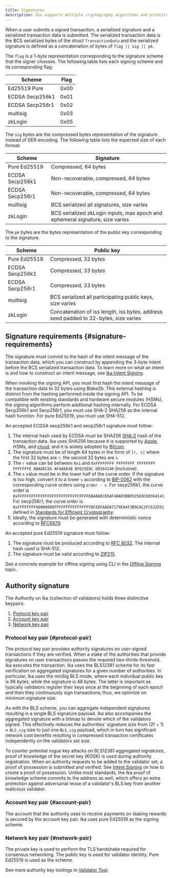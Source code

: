 ```yaml
---
title: Signatures
description: Ika supports multiple cryptography algorithms and primitives and can switch between them rapidly.
---
```


When a user submits a signed transaction, a serialized signature and a serialized transaction data is submitted. The serialized transaction data is the BCS serialized bytes of the struct `TransactionData` and the serialized signature is defined as a concatenation of bytes of `flag || sig || pk`.

The `flag` is a 1-byte representation corresponding to the signature scheme that the signer chooses. The following table lists each signing scheme and its corresponding flag:

| Scheme          | Flag |
| --------------- | ---- |
| Ed25519 Pure    | 0x00 |
| ECDSA Secp256k1 | 0x01 |
| ECDSA Secp256r1 | 0x02 |
| multisig        | 0x03 |
| zkLogin         | 0x05 |

The `sig` bytes are the compressed bytes representation of the signature instead of DER encoding. The following table lists the expected size of each format:

| Scheme          | Signature                                                                     |
| --------------- | ------------------------------------------------------------------------------|
| Pure Ed25519    | Compressed, 64 bytes                                                          |
| ECDSA Secp256k1 | Non-recoverable, compressed, 64 bytes                                         |
| ECDSA Secp256r1 | Non-recoverable, compressed, 64 bytes                                         |
| multisig        | BCS serialized all signatures, size varies                                    |
| zkLogin         | BCS serialized zkLogin inputs, max epoch and ephemeral signature, size varies |

The `pk` bytes are the bytes representation of the public key corresponding to the signature.

| Scheme          | Public key                                                                           |
| --------------- | ------------------------------------------------------------------------------------ |
| Pure Ed25519    | Compressed, 32 bytes                                                                 |
| ECDSA Secp256k1 | Compressed, 33 bytes                                                                 |
| ECDSA Secp256r1 | Compressed, 33 bytes                                                                 |
| multisig        | BCS serialized all participating public keys, size varies                            |
| zkLogin         | Concatenation of iss length, iss bytes, address seed padded to 32-bytes, size varies |

## Signature requirements {#signature-requirements}

The signature must commit to the hash of the intent message of the transaction data, which you can construct by appending the 3-byte intent before the BCS serialized transaction data. To learn more on what an intent is and how to construct an intent message, see [Ika Intent Signing](intent-signing.mdx).

When invoking the signing API, you must first hash the intent message of the transaction data to 32 bytes using Blake2b. This external hashing is distinct from the hashing performed inside the signing API. To be compatible with existing standards and hardware secure modules (HSMs), the signing algorithms perform additional hashing internally. For ECDSA Secp256k1 and Secp256r1, you must use SHA-2 SHA256 as the internal hash function. For pure Ed25519, you must use SHA-512.

An accepted ECDSA secp256k1 and secp256r1 signature must follow:

1. The internal hash used by ECDSA must be SHA256 [SHA-2](https://en.wikipedia.org/wiki/SHA-2) hash of the transaction data. Ika uses SHA256 because it is supported by [Apple](https://developer.apple.com/forums/thread/89619), HSMs, and [cloud](https://developer.apple.com/forums/thread/89619), and it is widely adopted by [Bitcoin](https://en.bitcoin.it/wiki/Elliptic_Curve_Digital_Signature_Algorithm).
1. The signature must be of length 64 bytes in the form of `[r, s]` where the first 32 bytes are `r`, the second 32 bytes are `s`.
1. The `r` value can be between `0x1` and `0xFFFFFFFF FFFFFFFF FFFFFFFF FFFFFFFE BAAEDCE6 AF48A03B BFD25E8C D0364140` (inclusive).
1. The `s` value must be in the lower half of the curve order. If the signature is too high, convert it to a lower `s` according to [BIP-0062](https://github.com/bitcoin/bips/blob/master/bip-0062.mediawiki#low-s-values-in-signatures) with the corresponding curve orders using `order - s`. For secp256k1, the curve order is `0xFFFFFFFFFFFFFFFFFFFFFFFFFFFFFFFEBAAEDCE6AF48A03BBFD25E8CD0364141`. For secp256r1, the curve order is `0xFFFFFFFF00000000FFFFFFFFFFFFFFFFBCE6FAADA7179E84F3B9CAC2FC632551` defined in [Standards for Efficient Cryptography](https://secg.org/SEC2-Ver-1.0.pdf).
1. Ideally, the signature must be generated with deterministic nonce according to [RFC6979](https://www.rfc-editor.org/rfc/rfc6979).

An accepted pure Ed25519 signature must follow:

1. The signature must be produced according to [RFC 8032](https://www.rfc-editor.org/rfc/rfc8032.html#section-5.1.6). The internal hash used is SHA-512.
1. The signature must be valid according to [ZIP215](https://github.com/zcash/zips/blob/main/zip-0215.rst).

See a concrete example for offline signing using CLI in the [Offline Signing](../transaction-auth/offline-signing.mdx) topic.

## Authority signature

The Authority on Ika (collection of validators) holds three distinctive keypairs:

1.  [Protocol key pair](#protocol-pair)
1.  [Account key pair](#account-pair)
1.  [Network key pair](#network-pair)

### Protocol key pair {#protocol-pair}

The protocol key pair provides authority signatures on user-signed transactions if they are verified. When a stake of the authorities that provide signatures on user transactions passes the required two-thirds threshold, Ika executes the transaction. Ika uses the BLS12381 scheme for its fast verification on aggregated signatures for a given number of authorities. In particular, Ika uses the minSig BLS mode, where each individual public key is 96 bytes, while the signature is 48 bytes. The latter is important as typically validators register their keys once at the beginning of each epoch and then they continuously sign transactions; thus, we optimize on minimum signature size.

As with the BLS scheme, you can aggregate independent signatures resulting in a single BLS signature payload. Ika also accompanies the aggregated signature with a bitmap to denote which of the validators signed. This effectively reduces the authorities' signature size from (2f + 1) × `BLS_sig` size to just one `BLS_sig` payload, which in turn has significant network cost benefits resulting in compressed transaction certificates independently on the validators set size.

To counter potential rogue key attacks on BLS12381 aggregated signatures, proof of knowledge of the secret key (KOSK) is used during authority registration. When an authority requests to be added to the validator set, a proof of possession is submitted and verified. See [Intent Signing](../transaction-auth/intent-signing.mdx) on how to create a proof of possession. Unlike most standards, the Ika proof of knowledge scheme commits to the address as well, which offers an extra protection against adversarial reuse of a validator's BLS key from another malicious validator.

### Account key pair {#account-pair}

The account that the authority uses to receive payments on staking rewards is secured by the account key pair. Ika uses pure Ed25519 as the signing scheme.

### Network key pair {#network-pair}

The private key is used to perform the TLS handshake required for consensus networking. The public key is used for validator identity. Pure Ed25519 is used as the scheme.

See more authority key toolings in [Validator Tool](https://github.com/MystenLabs/sui/blob/f8b5ad9aaecc3c4b30a060ec5e00bdad9ba75a93/nre/validator_tool.md).
